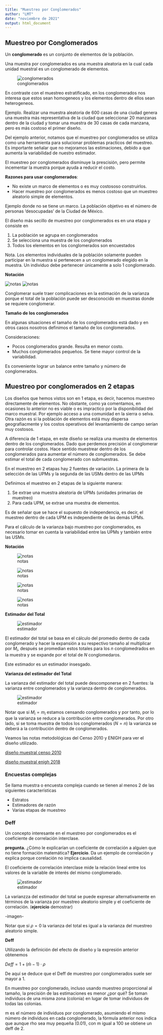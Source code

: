 ```yaml
---
title: "Muestreo por Conglomerados"
author: "LMT"
date: "noviembre de 2021"
output: html_document
---
```


## Muestreo por Conglomerados

Un **conglomerado** es un conjunto de elementos de la población. 

Una muestra por conglomerados es una muestra aleatoria en la cual cada unidad muestral es un conglomerado de elementos.




![conglomerados](/home/leonardo/Documentos/Acatlan/Repositorios/muestreo_2021/imágenes/imagen_clusters.png)

En contraste con el muestreo estratificado, en los conglomerados nos interesa que estos sean homogeneos y los elementos dentro de ellos sean heterogeneos.


Ejemplo. Realizar una muestra aleatoria de 600 casas de una ciudad genera una muestra más representativa de la ciudad que seleccionar 20 manzanas dentro de la ciudad y tomar una muestra de 30 casas de cada manzana, pero es más costoso el primer diseño.


Del ejemplo anterior, notamos que el muestreo por conglomerados se utiliza como una herramienta para solucionar problemas practicos del muestreo. Es importante señalar que no mejoramos las estimaciones, debido a que aumenta la variabilidad de nuestro estimador.


El muestreo  por conglomerados disminuye la prescisión, pero permite incementar la muestra porque ayuda a reducir el costo.

**Razones para usar conglomerados**:

- No existe un marco de elementos o es muy costososo construirlos.
- Hacer muestreo por conglomerados es menos costoso que un muestreo aleatorio simple de elementos.

Ejemplo donde no se tiene un marco. La población objetivo es el número de personas 'desocupadas' de la Ciudad de México.

El diseño más secillo de muestreo por conglomerados es en una etapa y consiste en 

1. La población se agrupa en conglomerados
2. Se selecciona una muestra de los conglomerados
3. Todos los elementos en los conglomerados son encuestados

Nota. Los elementos individuales de la población solamente pueden participar en la muestra si pertenecen a un conglomerado elegido en la muestra. Un individuo debe pertenecer únicamente  a solo 1 conglomerado.

**Notación**

![notas](/home/leonardo/Documentos/Acatlan/Repositorios/muestreo_2021/imágenes/cluster_1etapa_1.png)
![notas](/home/leonardo/Documentos/Acatlan/Repositorios/muestreo_2021/imágenes/cluster_1etapa_2.png)

Conglomerar suele traer complicaciones en la estimación de la varianza porque el total de la población puede ser desconocido en muestras donde se requiere conglomerar.

**Tamaño de los conglomerados**

En algunas situaciones el tamaño de los conglomerados está dado y en otros casos nosotros definimos el tamaño de los conglomerados. 

Consideraciones:

- Pocos conglomerados grande. Resulta en menor costo.
- Muchos conglomerados pequeños. Se tiene mayor control de la variabilidad.  

Es conveniente lograr un balance entre tamaño y número de conglomerados.

## Muestreo por conglomerados en 2 etapas 

Los diseños que hemos vistos son en 1 etapa, es decir, hacemos muestreo directamente de elementos. No obstante, como ya comentamos, en ocasiones lo anterior no es viable o es impractico por la disponibilidad del marco muestral. Por ejemplo acceso a una comunidad en la sierra o selva. Otra razón es si la población de elementos está muy dispersa geografiacmente  y los costos operativos del levantamiento de campo serían muy costosos.

A diferencia de 1 etapa, en este diseño se realiza una muestra de elementos dentro de los conglomerados.
Dado que perdemos precisión al conglomerar para controlar costos. Hace sentido muestrear dentro de los conglomerados para aumentar el número de conglomerados. Se debe estimar el total de cada conglomerado con submuestras.

En el muestreo en 2 etapas hay 2 fuentes de variación. La primera de la selección de las UPMs y la segunda de las USMs dentro de las UPMs

Definimos el muestreo en 2 etapas de la siguiente manera:

1. Se extrae una muestra aleatoria de UPMs (unidades primarias de muestreo)
2. Para cada UPM, se extrae una muestra de elementos.


Es de señalar que se hace el supuesto de independencia, es decir, el muestreo dentro de cada UPM es independiente de las demás UPMs.

Para el cálculo de la varianza bajo muestreo por conglomerados, es necesario tomar en cuenta la variabilidad entre las UPMs y también entre las USMs.

**Notación**

![notas](/home/leonardo/Documentos/Acatlan/Repositorios/muestreo_2021/imágenes/cluster_2etapas_1.png)

![notas](/home/leonardo/Documentos/Acatlan/Repositorios/muestreo_2021/imágenes/cluster_2etapas_2.png)

![notas](/home/leonardo/Documentos/Acatlan/Repositorios/muestreo_2021/imágenes/cluster_2etapas_3.png)

![notas](/home/leonardo/Documentos/Acatlan/Repositorios/muestreo_2021/imágenes/cluster_2etapas_4.png)




**Estimador del Total**

![estimador](/home/leonardo/Documentos/Acatlan/Repositorios/muestreo_2021/imágenes/cluster_estimador_del_total.png)

El estimador del total se basa en el cálculo del promedio dentro de cada conglomerado y hacer la expansión a su respectivo tamaño al multiplicar por $M_i$, después se promedian estos totales para los $n$ conglomedrados en la muestra y se expande por el total de $N$ conglomedaros.

Este estimador es un estimador insesgado.


**Varianza del estimador del Total**

La varianza del estimador del total puede descomponerse en 2 fuentes: la varianza entre conglomerados y la varianza dentro de conglomerados.

![estimador](/home/leonardo/Documentos/Acatlan/Repositorios/muestreo_2021/imágenes/cluster_varianza_del_estimador_del_total.png)

Notar que si $M_i = m_i$ estamos censando conglomerados y por tanto, por lo que la varianza se reduce a la contribución entre conglomerados. Por otro lado, si se toma muestra de todos los conglomerados ($N = n$) la varianza se deberá a la contribución dentro de conglomerados.


Veamos las notas metodológicas del Censo 2010 y ENIGH para ver el diseño utilizado.

[diseño muestral censo 2010](https://github.com/leonardomarintellez/muestreo_2021/blob/master/datos/censo_2010/dis_muestra_cpv2010.pdf)

[diseño muestral enigh 2018](https://github.com/leonardomarintellez/muestreo_2021/blob/master/datos/enigh/dise%C3%B1o_muestral.pdf)


### Encuestas complejas


Se llama muestra o encuesta compleja cuando se tienen al menos 2 de las siguientes características

* Estratos
* Estimadores de razón
* Varias etapas de muestreo


### Deff 

Un concepto interesante en el muestreo por conglomerados es el coeficiente de correlación interclase. 

**pregunta.** ¿Cómo le explicarían un coeficiente de correlación a alguien que no tiene formación matemática?
**Ejercicio**. Da un ejemplo de correlación y explica porque corelación no implica causalidad.

El coeficiente de correlación interclase mide la relación lineal entre los valores de la variable de interés del mismo conglomerado.

![estimador](/home/leonardo/Documentos/Acatlan/Repositorios/muestreo_2021/imágenes/cluster_correlacion_interclase.png)

La varianzza del estimador del total se puede expresar alternativamente en términos de la varianza por muestreo aleatorio simple y el coeficiente de correlación. (**ejercicio** demostrar)

-imagen-

Notar que si $\rho = 0$ la varianza del total es igual a la varianza del muestreo aleatorio simple.

**Deff**

Utilizando la definición del efecto de diseño y la expresión anterior obtenemos

$Deff = 1 + (\bar{m} - 1) \cdot \rho$

De aquí se deduce que el Deff de muestreo por conglomerados suele ser mayor a 1. 


En muestreo por conglomerado, incluso usando muestreo proporcional al tamaño, la precisión de las estimaciones es menor ¿por qué? Se toman individuos de una misma zona (colonia) en lugar de tomar individuos de todas las colonias.

m es el número de individuos por conglomerado, asumiendo el mismo número de individuos en cada conglomerado, la fórmula anterior nos indica que aunque rho sea muy pequeña (0.01), con m igual a 100 se obtiene un deff de 2.

